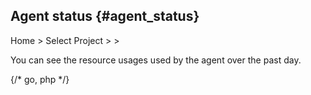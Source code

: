 ## Agent status {#agent_status}

Home > Select Project > <Cmdname sid="side_agentsConfiguration" className="uitext" /> > <Cmdname sid="side_agentStatus" className="uitext" />

<ProdImg img="ipa-agent-status.png" desc="Agent status" />

You can see the resource usages used by the agent over the past day.

{/* go, php */}
